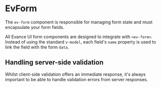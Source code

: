 

<Meta of={EvFormStories} />

# EvForm
The `ev-form` component is responsible for managing form state and must encapsulate your form fields.

All Evance UI form components are designed to integrate with `<ev-form>`. Instead of using the standard
`v-model`, each field's `name` property is used to link the field with the form `data`.

<Canvas of={EvFormStories.Primary} />
<Controls />


## Handling server-side validation

Whilst client-side validation offers an immediate response,
it's always important to be able to handle validation errors from server responses.

```ts
 async function onSubmit($event) {
     const validation = await $event;
     if (validation.valid) {

         // Perform a server request if client-side validation is unsuccessful

         fetch(url, { method: 'POST' })
         .then(response => {

            // If the response is unsuccessful add appropriate errors
            // to the validation response

            validation.addErrors([
                 {
                     name: "user[name]",
                     message: "Error from server",
                 }
             ]);


         })
     }
 }
```
